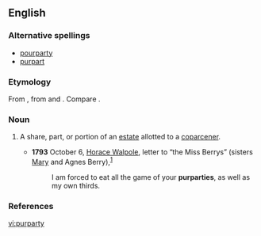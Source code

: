 ==English==

===Alternative spellings===
* [[pourparty]]
* [[purpart]]

===Etymology===
From {{etyl|fro}} {{term|pourpartie||lang=fro}}, from {{term|pour||for|lang=fro}} and {{term|partie||a part|lang=fro}}. Compare {{etyl|fro}} {{term|purpart||a respective part|lang=fro}}.

===Noun===
{{en-noun|pl=purparties}}

# {{law}} A share, part, or portion of an [[estate]] allotted to a [[coparcener]].
#* '''1793''' October 6, [[w:Horace Walpole, 4th Earl of Orford|Horace Walpole]], letter to “the Miss Berrys” (sisters [[w:Mary Berry (writer)|Mary]] and Agnes Berry),<sup>[http://books.google.com/books?id=fPkDAAAAQAAJ&amp;pg=PA493&amp;dq=purparties]</sup>
#*: I am forced to eat all the game of your '''purparties''', as well as my own thirds.

===References===
{{R:Webster 1913}}
{{webster 1913}}

[[vi:purparty]]